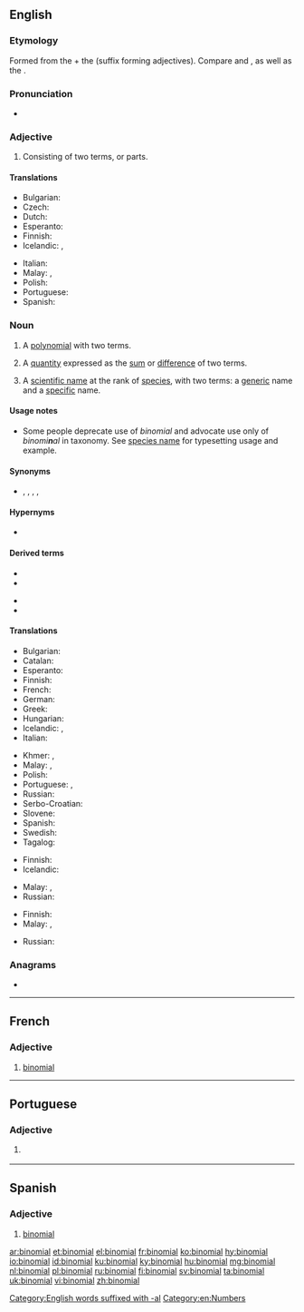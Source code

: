 ==English==
{{wikipedia|Binominal nomenclature}}

===Etymology===
Formed from the {{etyl|LL.|en}} {{m|la|binomius|binōmi(us)}} + the {{cog|en|-al}} (suffix forming adjectives). Compare {{m|en|binomy}} and {{m|en|binominal}}, as well as the {{cog|fr|binôme}}.

===Pronunciation===
* {{IPA|/baɪˈnoʊmiəl/|lang=en}}

===Adjective===
{{head|en|adjective}}

# Consisting of two terms, or parts.

====Translations====
{{trans-top|consisting of two parts}}
* Bulgarian: {{t|bg|двучленен}}
* Czech: {{t|cs|binomický}}
* Dutch: {{t|nl|tweeterm}}
* Esperanto: {{t|eo|binoma}}
* Finnish: {{t+|fi|kaksiosainen}}
* Icelandic: {{t|is|tvíliðu-}}, {{t|is|tvíliða}}
{{trans-mid}}
* Italian: {{t+|it|binomiale}}
* Malay: {{t|ms|sukudua}}, {{t|ms|binomial}}
* Polish: {{t|pl|dwumianowy|m}}
* Portuguese: {{t|pt|binomial}}
* Spanish: {{t|es|binomial}}
{{trans-bottom}}

===Noun===
{{enum|monomial|trinomial|polynomials by number of terms|lang=en}}
{{en-noun}}

# {{label|en|algebra}} A [[polynomial]] with two terms.
# {{label|en|algebra}} A [[quantity]] expressed as the [[sum]] or [[difference]] of two terms.
# {{label|en|taxonomy}} A [[scientific name]] at the rank of [[species]], with two terms: a [[generic]] name and a [[specific]] name.

====Usage notes====
* Some people deprecate use of ''binomial'' and advocate use only of ''binomi'''n'''al'' in taxonomy. See [[species name]] for typesetting usage and example.

====Synonyms====
* {{sense|biology|taxonomy}} {{l|en|binomen}}, {{l|en|binomial name}}, {{l|en|binominal}}, {{l|en|binominal name}}, {{l|en|species name}}

====Hypernyms====
* {{sense|polynomial with two terms}} {{l|en|polynomial}}

====Derived terms====
{{der-top}}
* {{l|en|binomial coefficient}}
* {{l|en|binomial distribution}}
{{der-mid}}
* {{l|en|binomial nomenclature}}
* {{l|en|binomial theorem}}
{{der-bottom}}

====Translations====
{{trans-top|algebra: polynomial with two terms}}
* Bulgarian: {{t|bg|двучлен|m}}
* Catalan: {{t|ca|binomi|m}}
* Esperanto: {{t|eo|binomo}}
* Finnish: {{t+|fi|binomi}}
* French: {{t+|fr|binôme|m}}
* German: {{t+|de|Binom|n}}
* Greek: {{t|el|διώνυμο|m}}
* Hungarian: {{t|hu|binom}}
* Icelandic: {{t|is|tvíliða|f}}, {{t|is|tvíliða stærð|f}}
* Italian: {{t+|it|binomio|m}}
{{trans-mid}}
* Khmer: {{t|km|ទ្វិធា|tr=tvi’tʰie|sc=Khmr}}, {{t+|km|ទ្វេធា|tr=tveetʰie|sc=Khmr}}
* Malay: {{t|ms|sukudua}}, {{t|ms|binomial}}
* Polish: {{t|pl|dwumian|m}}
* Portuguese: {{qualifier|Brazil}} {{t+|pt|binômio|m}}, {{t+|pt|binómio|m}}
* Russian: {{t+|ru|двучле́н|m}}
* Serbo-Croatian: {{t+|sh|binom|m}}
* Slovene: {{t|sl|binom|m}}
* Spanish: {{t+|es|binomio|m}}
* Swedish: {{t+|sv|binom}}
* Tagalog: {{t|tl|duhakay}}
{{trans-bottom}}

{{trans-top|algebra: quantity expressed as sum of two terms}}
* Finnish: {{t+|fi|binomi}}
* Icelandic: {{t|is|tvíliða|f}}
{{trans-mid}}
* Malay: {{t|ms|sukudua}}, {{t|ms|binomial}}
* Russian: {{t+|ru|двучле́н|m}}
{{trans-bottom}}

{{trans-top|scientific name}}
* Finnish: {{t+|fi|tieteellinen nimi}}
* Malay: {{t|ms|sukudua}}, {{t|ms|binomial}}
{{trans-mid}}
* Russian: {{t+|ru|бино́м|m}}
{{trans-bottom}}

===Anagrams===
* {{l|en|Mobilian}}

[[Category:English words suffixed with -al]]
[[Category:en:Numbers]]

----

==French==

===Adjective===
{{fr-adj|mp=binomiaux}}

# [[#English|binomial]]

----

==Portuguese==

===Adjective===
{{pt-adj|binomia|l}}

# {{l|en|binomial}} {{gloss|consisting of two parts}}

----

==Spanish==

===Adjective===
{{es-adj|pl=binomiales}}

# [[#English|binomial]]

[[ar:binomial]]
[[et:binomial]]
[[el:binomial]]
[[fr:binomial]]
[[ko:binomial]]
[[hy:binomial]]
[[io:binomial]]
[[id:binomial]]
[[ku:binomial]]
[[ky:binomial]]
[[hu:binomial]]
[[mg:binomial]]
[[nl:binomial]]
[[pl:binomial]]
[[ru:binomial]]
[[fi:binomial]]
[[sv:binomial]]
[[ta:binomial]]
[[uk:binomial]]
[[vi:binomial]]
[[zh:binomial]]